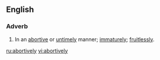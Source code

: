 ==English==

===Adverb===
{{en-adv}}

#In an [[abortive]] or [[untimely]] manner; [[immaturely]]; [[fruitlessly]].

[[ru:abortively]]
[[vi:abortively]]